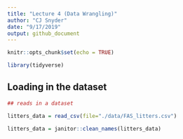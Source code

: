 ```yaml
---
title: "Lecture 4 (Data Wrangling)"
author: "CJ Snyder"
date: "9/17/2019"
output: github_document
---
```


```r
knitr::opts_chunk$set(echo = TRUE)

library(tidyverse)

```

## Loading in the dataset

```r
## reads in a dataset

litters_data = read_csv(file="./data/FAS_litters.csv")

litters_data = janitor::clean_names(litters_data)
```

